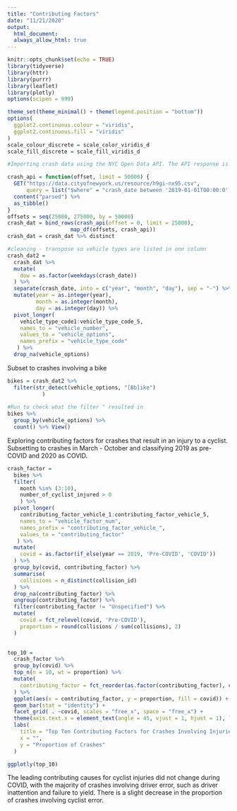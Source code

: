 ```yaml
---
title: "Contributing Factors"
date: "11/21/2020"
output: 
  html_document:
  always_allow_html: true
---
```


```r
knitr::opts_chunk$set(echo = TRUE)
library(tidyverse)
library(httr)
library(purrr)
library(leaflet)
library(plotly)
options(scipen = 999)

theme_set(theme_minimal() + theme(legend.position = "bottom"))
options(
  ggplot2.continuous.colour = "viridis",
  ggplot2.continuous.fill = "viridis"
)
scale_colour_discrete = scale_color_viridis_d
scale_fill_discrete = scale_fill_viridis_d

```


```r
#Importing crash data using the NYC Open Data API. The API response is limited to 50,000 rows, so we need a function that can be used to page through these results to capture all crashes in 2020. 

crash_api = function(offset, limit = 50000) {
  GET("https://data.cityofnewyork.us/resource/h9gi-nx95.csv", 
      query = list("$where" = "crash_date between '2019-01-01T00:00:0' and '2020-10-31T12:00:00'", "$limit" = limit, "$offset" = offset)) %>% 
  content("parsed") %>%
  as_tibble() 
}
offsets = seq(25000, 275000, by = 50000)
crash_dat = bind_rows(crash_api(offset = 0, limit = 25000),
                    map_df(offsets, crash_api)) 
crash_dat = crash_dat %>% distinct
```


```r
#cleaning - transpose so vehicle types are listed in one column
crash_dat2 = 
  crash_dat %>% 
  mutate(
    dow = as.factor(weekdays(crash_date))
  ) %>%
  separate(crash_date, into = c("year", "month", "day"), sep = "-") %>%
  mutate(year = as.integer(year),
         month = as.integer(month),
         day = as.integer(day)) %>%
  pivot_longer(
    vehicle_type_code1:vehicle_type_code_5,
    names_to = "vehicle_number",
    values_to = "vehicle_options",
    names_prefix = "vehicle_type_code"
   ) %>%
  drop_na(vehicle_options)
```


Subset to crashes involving a bike

```r
bikes = crash_dat2 %>%
  filter(str_detect(vehicle_options, "[Bb]ike")
           ) 
           
#Run to check what the filter ^ resulted in
bikes %>%
  group_by(vehicle_options) %>%
  count() %>% View()
```




Exploring contributing factors for crashes that result in an injury to a cyclist. Subsetting to crashes in March - October and classifying 2019 as pre-COVID and 2020 as COVID.

```r
crash_factor = 
  bikes %>%
  filter(
    month %in% (3:10),
    number_of_cyclist_injured > 0
    ) %>%
  pivot_longer(
    contributing_factor_vehicle_1:contributing_factor_vehicle_5,
    names_to = "vehicle_factor_num",
    names_prefix = "contributing_factor_vehicle_",
    values_to = "contributing_factor"
   ) %>%
  mutate(
    covid = as.factor(if_else(year == 2019, 'Pre-COVID', 'COVID'))
  ) %>%
  group_by(covid, contributing_factor) %>%
  summarise(
    collisions = n_distinct(collision_id)
  ) %>%
  drop_na(contributing_factor) %>%
  ungroup(contributing_factor) %>%
  filter(contributing_factor != "Unspecified") %>%
  mutate(
    covid = fct_relevel(covid, 'Pre-COVID'),
    proportion = round(collisions / sum(collisions), 2) 
  ) 
  

top_10 = 
  crash_factor %>%
  group_by(covid) %>%
  top_n(n = 10, wt = proportion) %>%
  mutate(
    contributing_factor = fct_reorder(as.factor(contributing_factor), collisions, .desc = TRUE)
  ) %>%
  ggplot(aes(x = contributing_factor, y = proportion, fill = covid)) +
  geom_bar(stat = "identity") +
  facet_grid( . ~covid, scales = "free_x", space = "free_x") +
  theme(axis.text.x = element_text(angle = 45, vjust = 1, hjust = 1), legend.position = "none") +
  labs(
    title = "Top Ten Contributing Factors for Crashes Involving Injuries to Cyclists",
    x = "",
    y = "Proportion of Crashes"
  )

ggplotly(top_10) 

```

The leading contributing causes for cyclist injuries did not change during COVID, with the majority of crashes involving driver error, such as driver inattention and failure to yield. There is a slight decrease in the proportion of crashes involving cyclist error.

